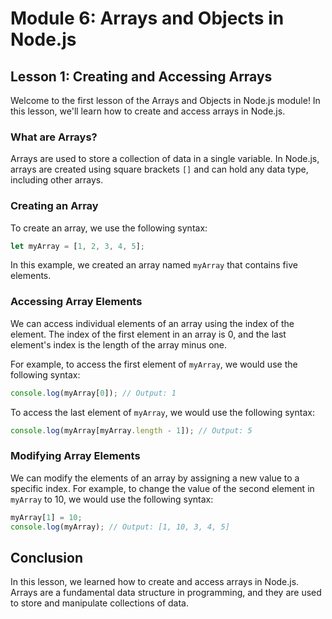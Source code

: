 # Module 6: Arrays and Objects in Node.js

## Lesson 1: Creating and Accessing Arrays

Welcome to the first lesson of the Arrays and Objects in Node.js module! In this lesson, we'll learn how to create and access arrays in Node.js.

### What are Arrays?

Arrays are used to store a collection of data in a single variable. In Node.js, arrays are created using square brackets `[]` and can hold any data type, including other arrays.

### Creating an Array

To create an array, we use the following syntax:

```javascript
let myArray = [1, 2, 3, 4, 5];
```

In this example, we created an array named `myArray` that contains five elements.

### Accessing Array Elements

We can access individual elements of an array using the index of the element. The index of the first element in an array is 0, and the last element's index is the length of the array minus one.

For example, to access the first element of `myArray`, we would use the following syntax:

```javascript
console.log(myArray[0]); // Output: 1
```

To access the last element of `myArray`, we would use the following syntax:

```javascript
console.log(myArray[myArray.length - 1]); // Output: 5
```

### Modifying Array Elements

We can modify the elements of an array by assigning a new value to a specific index. For example, to change the value of the second element in `myArray` to 10, we would use the following syntax:

```javascript
myArray[1] = 10;
console.log(myArray); // Output: [1, 10, 3, 4, 5]
```

## Conclusion

In this lesson, we learned how to create and access arrays in Node.js. Arrays are a fundamental data structure in programming, and they are used to store and manipulate collections of data.
